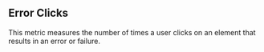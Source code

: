 ## Error Clicks

This metric measures the number of times a user clicks on an element that results in an error or failure.
